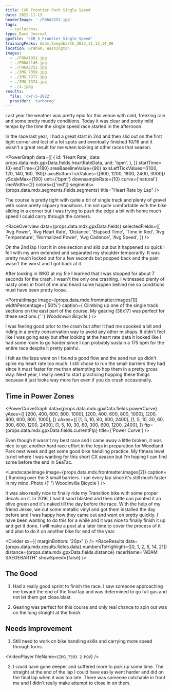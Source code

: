 ```yaml
---
title: CXR Frontier Park Single Speed
date: 2022-11-13
headerImage: './FB6A2252.jpg'
tags:
  - cyclocross
type: Race Journal
gpxFile: 'CXR_5_Frontier_Single_Speed'
trainingPeaks: Adam_Saegebarth_2022_11_13_14_00
location: Graham, Washington
images:
  - ./FB6A1931.jpg
  - ./FB6A2145.jpg
  - ./FB6A2252.jpg
  - ./IMG_7359.jpg
  - ./IMG_7372.jpg
  - ./IMG_7374.jpg
  - ./1.jpeg
results:
  file: 'cxr-5-2022'
  provider: 'turboreg'
---
```


<LandscapeImage image={props.data.mdx.frontmatter.images[0]} />

Last year the weather was pretty epic for this venue with cold, freezing rain and some pretty muddy conditions. Today it was clear and pretty mild temps by the time the single speed race started in the afternoon.

In the race last year, I had a great start in 2nd and then slid out on the first tight corner and lost of a lot spots and eventually finished 10/16 and it wasn't a great result for me when looking at other races that season.

<PowerGraph
  data={[
    {
      id: 'Heart Rate',
      data: props.data.mdx.gpxData.fields.heartRateData,
      unit: 'bpm',
    },
  ]}
  startTime={0}
  endTime={3180}
  areaBaselineValue={90}
  axisLeftTickValues={[100, 120, 140, 160, 180]}
  axisBottomTickValues={[600, 1200, 1800, 2400, 3000]}
  yScaleMax={190}
  unit={'bpm'}
  downsampleRate={10}
  curve={'natural'}
  lineWidth={2}
  colors={['red']}
  segments={props.data.mdx.segments.fields.segments}
  title="Heart Rate by Lap"
/>

The course is pretty tight with quite a bit of single track and plenty of gravel with some pretty slippery transitions. I'm not quite comfortable with the bike sliding in a corner but I was trying to push the edge a bit with home much speed I could carry through the corners.

<RaceOverview
  data={props.data.mdx.gpxData.fields}
  selectedFields={[
    'Avg Power',
    'Avg Heart Rate',
    'Distance',
    'Elapsed Time',
    'Time in Red',
    'Avg Temperature',
    'Normalized Power',
    'Avg Cadence',
    'Avg Speed',
  ]}
/>

On the 2nd lap I lost it in one section and slid out but it happened so quick I fell with my arm extended and separated my shoulder temporarily. It was pretty much locked out for a few seconds but popped back and the pain wasn't the worst and I got back at it.

<PortraitImage
  image={props.data.mdx.frontmatter.images[4]}
  widthPercentage="50%"
/>

After looking in WKO at my file I learned that I was stopped for about 7 seconds for the crash. I wasn't the only one crashing. I witnessed plenty of nasty ones in front of me and heard some happen behind me so conditions must have been pretty loose.

<PortraitImage
  image={props.data.mdx.frontmatter.images[1]}
  widthPercentage={'50%'}
  caption={
    <Text>
      Climbing up one of the single track sections on the east part of the
      course. My gearing (36x17) was perfect for these sections.{' '}
      <Link href="http://woodinvillebicycle.com">
        <em>Woodinville Bicycle</em>
      </Link>
    </Text>
  }
/>

I was feeling good prior to the crash but after it had me spooked a bit and riding in a pretty conservation way to avoid any other mishaps. It didn't feel like I was going easy but after looking at the heart rate data it looked like I had some room to go harder since I can probably sustain a 175 bpm for the entire race despite it pretty painful.

<LandscapeImage image={props.data.mdx.frontmatter.images[3]} />

I felt as the laps went on I found a good flow and the sand run up didn't spike my heart rate too much. I still chose to run the small barriers they had since it must faster for me than attempting to hop them in a pretty gross way. Next year, I really need to start practicing hopping these things because it just looks way more fun even if you do crash occasionally.

<Divider />
<MatchesBurned data={props.data.mdx.gpxData.fields.matchesBurned} />
<Divider sx={{ marginBottom: '20px' }} />

## Time in Power Zones

<PowerBreakdown
  powerZoneBuckets={props.data.mdx.gpxData.fields.powerZoneBuckets}
  powerZones={props.data.mdx.gpxData.fields.powerZones}
/>
<Divider />

<PowerCurveGraph
  data={props.data.mdx.gpxData.fields.powerCurve}
  yAxes={[
    [200, 400, 600, 800, 1000],
    [200, 400, 600, 800, 1000],
    [200, 400, 600, 800, 1000],
  ]}
  xAxes={[
    [1, 5, 10, 60, 600, 2400],
    [1, 5, 10, 30, 60, 300, 600, 1200, 2400],
    [1, 5, 10, 30, 60, 300, 600, 1200, 2400],
  ]}
  ftp={props.data.mdx.gpxData.fields.currentFtp}
  title={'Power Curve'}
/>
<Divider />

Even though it wasn't my best race and I came away a little broken, it was nice to get another hard race effort in the legs in preparation for Woodland Park next week and get some good bike handling practice. My fitness level is not where I was wanting for this short CX season but I'm hoping I can find some before the end in SeaTac.

<LandscapeImage
  image={props.data.mdx.frontmatter.images[2]}
  caption={
    <Text>
      Running over the 3 small barriers. I ran every lap since it's still much
      faster in my mind. Photo /{' '}
      <Link href="http://woodinvillebicycle.com">Woodinville Bicycle</Link>
    </Text>
  }
/>

It was also really nice to finally ride my Transition bike with some proper decals on it. In 2016, I had it sand blasted and then rattle can painted it an olive green and it's naked till the day before the race. With the help of my friend Jesse, we cut some metallic vinyl and got them installed the day before and I was happy how they came out and went on pretty quickly. I have been wanting to do this for a while and it was nice to finally finish it up and get it done. I will make a post at a later time to cover the process of it and plan to do it on another bike for end of the year.

<Divider sx={{ marginBottom: '20px' }} />
<RaceResults
  data={props.data.mdx.results.fields.data}
  numbersToHighlight={[0, 1, 2, 6, 14, 21]}
  distance={props.data.mdx.gpxData.fields.distance}
  racerName="ADAM SAEGEBARTH"
  showSpeed={false}
/>
<Divider />

## The Good

1.  Had a really good sprint to finish the race. I saw someone approaching me toward the end of the final lap and was determined to go full gas and not let them get close.blast.

2.  Gearing was perfect for this course and only real chance to spin out was on the long straight at the finish.

## Needs Improvement

1. Still need to work on bike handling skills and carrying more speed through turns.

<VideoPlayer fileName={`IMG_7393 2.MOV`} />

2. I could have gone deeper and suffered more to pick up some time. The straight at the end of the lap I could have easily went harder and did on the final lap when it was too late. There was someone catchable in front me and I didn't really make attempt to close in on them.
